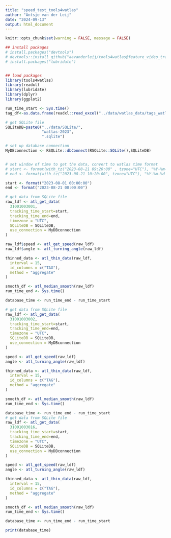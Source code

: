 ```yaml
---
title: "speed_test_tools4watlas"
author: "Antsje van der Leij"
date: "2024-09-13"
output: html_document
---
```

```r
knitr::opts_chunk$set(warning = FALSE, message = FALSE)
```

```r
## install packages
# install.packages("devtools")
# devtools::install_github("aavanderleij/tools4watlas@feature_video_tracks")
# install.packages("lubridate")


## load packages
library(tools4watlas)
library(readxl)
library(lubridate)
library(dplyr)
library(ggplot2)

```


``` r
run_time_start <- Sys.time()
tag_df<-as.data.frame(readxl::read_excel("../data/watlas_data/tags_watlas_all.xlsx"))

# get SQLite file
SQLiteDB=paste0("../data/SQLite/",
                "watlas-2023",
                ".sqlite")

# set up database connection
MyDBconnection <- RSQLite::dbConnect(RSQLite::SQLite(),SQLiteDB)


# set window of time to get the data, convert to watlas time format
# start <- format(with_tz("2023-08-21 09:20:00" , tzone="UTC"), "%Y-%m-%d %H:%M:%S")
# end <- format(with_tz("2023-08-21 10:20:00", tzone="UTC"), "%Y-%m-%d %H:%M:%S")

start <- format("2023-08-01 00:00:00")
end <- format("2023-08-21 00:00:00")

# get data from SQLite file
raw_ldf <- atl_get_data(
  31001003001,
  tracking_time_start=start,
  tracking_time_end=end,
  timezone = "UTC",
  SQLiteDB = SQLiteDB,
  use_connection = MyDBconnection
)

raw_ldf$speed <- atl_get_speed(raw_ldf)
raw_ldf$angle <- atl_turning_angle(raw_ldf)

thinned_data <- atl_thin_data(raw_ldf,
  interval = 15,
  id_columns = c("TAG"),
  method = "aggregate"
)

smooth_df <- atl_median_smooth(raw_ldf)
run_time_end <- Sys.time()

database_time <- run_time_end - run_time_start

# get data from SQLite file
raw_ldf <- atl_get_data(
  31001003002,
  tracking_time_start=start,
  tracking_time_end=end,
  timezone = "UTC",
  SQLiteDB = SQLiteDB,
  use_connection = MyDBconnection
)

speed <- atl_get_speed(raw_ldf)
angle <- atl_turning_angle(raw_ldf)

thinned_data <- atl_thin_data(raw_ldf,
  interval = 15,
  id_columns = c("TAG"),
  method = "aggregate"
)

smooth_df <- atl_median_smooth(raw_ldf)
run_time_end <- Sys.time()

database_time <- run_time_end - run_time_start
# get data from SQLite file
raw_ldf <- atl_get_data(
  31001003016,
  tracking_time_start=start,
  tracking_time_end=end,
  timezone = "UTC",
  SQLiteDB = SQLiteDB,
  use_connection = MyDBconnection
)

speed <- atl_get_speed(raw_ldf)
angle <- atl_turning_angle(raw_ldf)

thinned_data <- atl_thin_data(raw_ldf,
  interval = 15,
  id_columns = c("TAG"),
  method = "aggregate"
)

smooth_df <- atl_median_smooth(raw_ldf)
run_time_end <- Sys.time()

database_time <- run_time_end - run_time_start

print(database_time)

```


